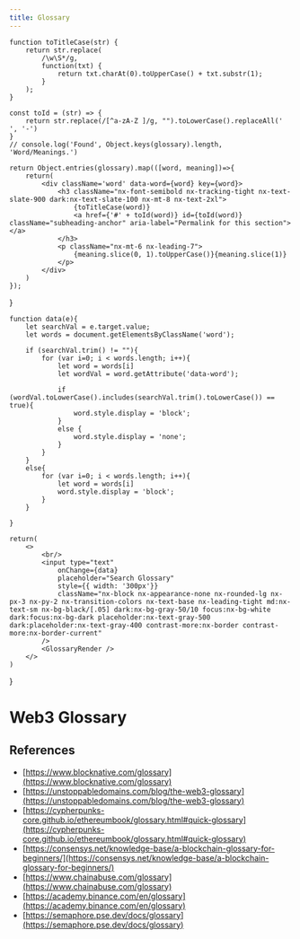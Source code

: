 ```yaml
---
title: Glossary
---
```



    function toTitleCase(str) {
        return str.replace(
            /\w\S*/g,
            function(txt) {
                return txt.charAt(0).toUpperCase() + txt.substr(1);
            }
        );
    }

    const toId = (str) => {
        return str.replace(/[^a-zA-Z ]/g, "").toLowerCase().replaceAll(' ', '-')
    } 
    // console.log('Found', Object.keys(glossary).length, 'Word/Meanings.')

    return Object.entries(glossary).map(([word, meaning])=>{
        return(
            <div className='word' data-word={word} key={word}>
                <h3 className="nx-font-semibold nx-tracking-tight nx-text-slate-900 dark:nx-text-slate-100 nx-mt-8 nx-text-2xl">
                    {toTitleCase(word)}
                    <a href={'#' + toId(word)} id={toId(word)} className="subheading-anchor" aria-label="Permalink for this section"></a>
                </h3>
                <p className="nx-mt-6 nx-leading-7">
                    {meaning.slice(0, 1).toUpperCase()}{meaning.slice(1)}
                </p>
            </div>
        )
    });
}


    function data(e){
        let searchVal = e.target.value;
        let words = document.getElementsByClassName('word');

        if (searchVal.trim() != ""){
            for (var i=0; i < words.length; i++){
                let word = words[i]
                let wordVal = word.getAttribute('data-word');

                if (wordVal.toLowerCase().includes(searchVal.trim().toLowerCase()) == true){
                    word.style.display = 'block';
                }
                else {
                    word.style.display = 'none';
                }
            }
        }
        else{
            for (var i=0; i < words.length; i++){
                let word = words[i]
                word.style.display = 'block';
            }
        }

    }

    return(
        <>
            <br/>
            <input type="text"
                onChange={data}
                placeholder="Search Glossary"
                style={{ width: '300px'}}
                className="nx-block nx-appearance-none nx-rounded-lg nx-px-3 nx-py-2 nx-transition-colors nx-text-base nx-leading-tight md:nx-text-sm nx-bg-black/[.05] dark:nx-bg-gray-50/10 focus:nx-bg-white dark:focus:nx-bg-dark placeholder:nx-text-gray-500 dark:placeholder:nx-text-gray-400 contrast-more:nx-border contrast-more:nx-border-current"
            />
            <GlossaryRender />
        </>
    )
}

# Web3 Glossary

<GlossaryComp />

## References
- [https://www.blocknative.com/glossary](https://www.blocknative.com/glossary)
- [https://unstoppabledomains.com/blog/the-web3-glossary](https://unstoppabledomains.com/blog/the-web3-glossary)
- [https://cypherpunks-core.github.io/ethereumbook/glossary.html#quick-glossary](https://cypherpunks-core.github.io/ethereumbook/glossary.html#quick-glossary)
- [https://consensys.net/knowledge-base/a-blockchain-glossary-for-beginners/](https://consensys.net/knowledge-base/a-blockchain-glossary-for-beginners/)
- [https://www.chainabuse.com/glossary](https://www.chainabuse.com/glossary)
- [https://academy.binance.com/en/glossary](https://academy.binance.com/en/glossary)
- [https://semaphore.pse.dev/docs/glossary](https://semaphore.pse.dev/docs/glossary)